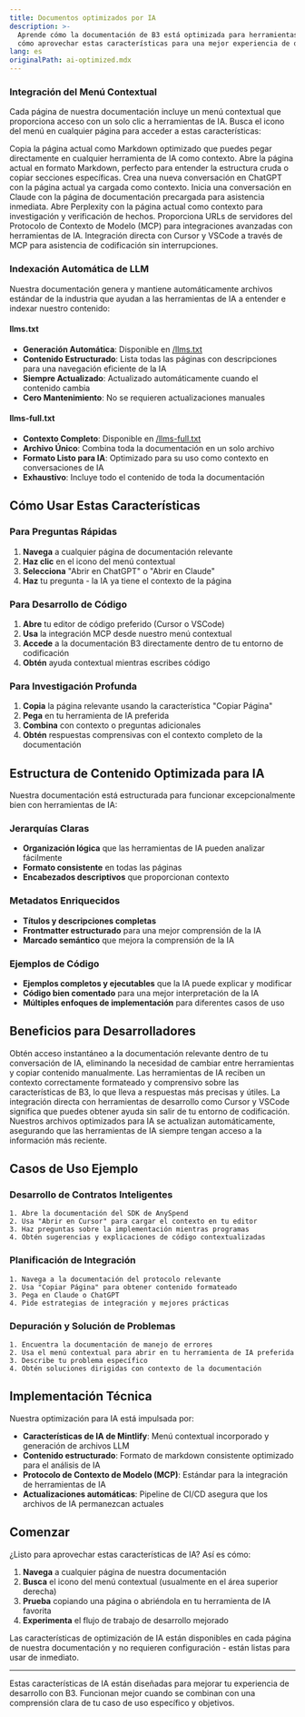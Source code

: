 ```yaml
---
title: Documentos optimizados por IA
description: >-
  Aprende cómo la documentación de B3 está optimizada para herramientas de IA y
  cómo aprovechar estas características para una mejor experiencia de desarrollo
lang: es
originalPath: ai-optimized.mdx
---
```

### Integración del Menú Contextual

Cada página de nuestra documentación incluye un menú contextual que proporciona acceso con un solo clic a herramientas de IA. Busca el icono del menú en cualquier página para acceder a estas características:

<CardGroup cols={2}>
  <Card title="Copiar Página" icon="copy">
    Copia la página actual como Markdown optimizado que puedes pegar directamente en cualquier herramienta de IA como contexto.
  </Card>
  <Card title="Ver como Markdown" icon="eye">
    Abre la página actual en formato Markdown, perfecto para entender la estructura cruda o copiar secciones específicas.
  </Card>
  <Card title="Abrir en ChatGPT" icon="robot">
    Crea una nueva conversación en ChatGPT con la página actual ya cargada como contexto.
  </Card>
  <Card title="Abrir en Claude" icon="brain">
    Inicia una conversación en Claude con la página de documentación precargada para asistencia inmediata.
  </Card>
  <Card title="Abrir en Perplexity" icon="magnifying-glass">
    Abre Perplexity con la página actual como contexto para investigación y verificación de hechos.
  </Card>
  <Card title="Integración MCP" icon="plug">
    Proporciona URLs de servidores del Protocolo de Contexto de Modelo (MCP) para integraciones avanzadas con herramientas de IA.
  </Card>
  <Card title="Integración del Editor de Código" icon="code">
    Integración directa con Cursor y VSCode a través de MCP para asistencia de codificación sin interrupciones.
  </Card>
</CardGroup>

### Indexación Automática de LLM

Nuestra documentación genera y mantiene automáticamente archivos estándar de la industria que ayudan a las herramientas de IA a entender e indexar nuestro contenido:

#### llms.txt
- **Generación Automática**: Disponible en [/llms.txt](/llms.txt)
- **Contenido Estructurado**: Lista todas las páginas con descripciones para una navegación eficiente de la IA
- **Siempre Actualizado**: Actualizado automáticamente cuando el contenido cambia
- **Cero Mantenimiento**: No se requieren actualizaciones manuales

#### llms-full.txt
- **Contexto Completo**: Disponible en [/llms-full.txt](/llms-full.txt)  
- **Archivo Único**: Combina toda la documentación en un solo archivo
- **Formato Listo para IA**: Optimizado para su uso como contexto en conversaciones de IA
- **Exhaustivo**: Incluye todo el contenido de toda la documentación

## Cómo Usar Estas Características

### Para Preguntas Rápidas

1. **Navega** a cualquier página de documentación relevante
2. **Haz clic** en el icono del menú contextual
3. **Selecciona** "Abrir en ChatGPT" o "Abrir en Claude"
4. **Haz** tu pregunta - la IA ya tiene el contexto de la página

### Para Desarrollo de Código

1. **Abre** tu editor de código preferido (Cursor o VSCode)
2. **Usa** la integración MCP desde nuestro menú contextual
3. **Accede** a la documentación B3 directamente dentro de tu entorno de codificación
4. **Obtén** ayuda contextual mientras escribes código

### Para Investigación Profunda

1. **Copia** la página relevante usando la característica "Copiar Página"
2. **Pega** en tu herramienta de IA preferida
3. **Combina** con contexto o preguntas adicionales
4. **Obtén** respuestas comprensivas con el contexto completo de la documentación

## Estructura de Contenido Optimizada para IA

Nuestra documentación está estructurada para funcionar excepcionalmente bien con herramientas de IA:

### Jerarquías Claras
- **Organización lógica** que las herramientas de IA pueden analizar fácilmente
- **Formato consistente** en todas las páginas
- **Encabezados descriptivos** que proporcionan contexto

### Metadatos Enriquecidos
- **Títulos y descripciones completas**
- **Frontmatter estructurado** para una mejor comprensión de la IA
- **Marcado semántico** que mejora la comprensión de la IA

### Ejemplos de Código
- **Ejemplos completos y ejecutables** que la IA puede explicar y modificar
- **Código bien comentado** para una mejor interpretación de la IA
- **Múltiples enfoques de implementación** para diferentes casos de uso

## Beneficios para Desarrolladores

<AccordionGroup>
  <Accordion title="Resolución de Problemas Más Rápida">
    Obtén acceso instantáneo a la documentación relevante dentro de tu conversación de IA, eliminando la necesidad de cambiar entre herramientas y copiar contenido manualmente.
  </Accordion>
  
  <Accordion title="Mejor Contexto">
    Las herramientas de IA reciben un contexto correctamente formateado y comprensivo sobre las características de B3, lo que lleva a respuestas más precisas y útiles.
  </Accordion>
  
  <Accordion title="Flujo de Trabajo Sin Interrupciones">
    La integración directa con herramientas de desarrollo como Cursor y VSCode significa que puedes obtener ayuda sin salir de tu entorno de codificación.
  </Accordion>
  
  <Accordion title="Siempre Actualizado">
    Nuestros archivos optimizados para IA se actualizan automáticamente, asegurando que las herramientas de IA siempre tengan acceso a la información más reciente.
  </Accordion>
</AccordionGroup>

## Casos de Uso Ejemplo

### Desarrollo de Contratos Inteligentes
```
1. Abre la documentación del SDK de AnySpend
2. Usa "Abrir en Cursor" para cargar el contexto en tu editor
3. Haz preguntas sobre la implementación mientras programas
4. Obtén sugerencias y explicaciones de código contextualizadas
```

### Planificación de Integración
```
1. Navega a la documentación del protocolo relevante
2. Usa "Copiar Página" para obtener contenido formateado
3. Pega en Claude o ChatGPT
4. Pide estrategias de integración y mejores prácticas
```

### Depuración y Solución de Problemas
```
1. Encuentra la documentación de manejo de errores
2. Usa el menú contextual para abrir en tu herramienta de IA preferida
3. Describe tu problema específico
4. Obtén soluciones dirigidas con contexto de la documentación
```

## Implementación Técnica

Nuestra optimización para IA está impulsada por:

- **Características de IA de Mintlify**: Menú contextual incorporado y generación de archivos LLM
- **Contenido estructurado**: Formato de markdown consistente optimizado para el análisis de IA
- **Protocolo de Contexto de Modelo (MCP)**: Estándar para la integración de herramientas de IA
- **Actualizaciones automáticas**: Pipeline de CI/CD asegura que los archivos de IA permanezcan actuales

## Comenzar

¿Listo para aprovechar estas características de IA? Así es cómo:

1. **Navega** a cualquier página de nuestra documentación
2. **Busca** el icono del menú contextual (usualmente en el área superior derecha)
3. **Prueba** copiando una página o abriéndola en tu herramienta de IA favorita
4. **Experimenta** el flujo de trabajo de desarrollo mejorado

Las características de optimización de IA están disponibles en cada página de nuestra documentación y no requieren configuración - están listas para usar de inmediato.

---

<Note>
Estas características de IA están diseñadas para mejorar tu experiencia de desarrollo con B3. Funcionan mejor cuando se combinan con una comprensión clara de tu caso de uso específico y objetivos.
</Note>
